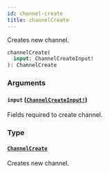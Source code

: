 ```yaml
---
id: channel-create
title: channelCreate
---
```


Creates new channel.

```graphql
channelCreate(
  input: ChannelCreateInput!
): ChannelCreate

```

### Arguments

#### `input` ([`ChannelCreateInput!`](/api-reference/inputs/channel-create-input.mdx))

Fields required to create channel.

### Type

#### [`ChannelCreate`](/api-reference/objects/channel-create.mdx)

Creates new channel.
